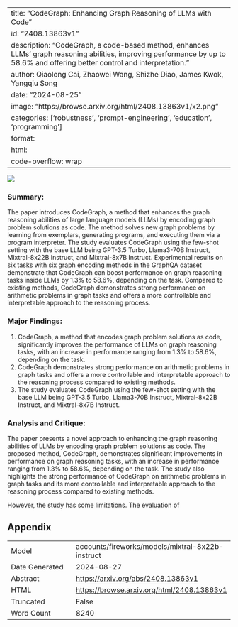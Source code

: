 
---
title: "CodeGraph: Enhancing Graph Reasoning of LLMs with Code"
id: "2408.13863v1"
description: "CodeGraph, a code-based method, enhances LLMs' graph reasoning abilities, improving performance by up to 58.6% and offering better control and interpretation."
author: Qiaolong Cai, Zhaowei Wang, Shizhe Diao, James Kwok, Yangqiu Song
date: "2024-08-25"
image: "https://browse.arxiv.org/html/2408.13863v1/x2.png"
categories: ['robustness', 'prompt-engineering', 'education', 'programming']
format:
  html:
    code-overflow: wrap
---

![](https://browse.arxiv.org/html/2408.13863v1/x2.png)

### Summary:

The paper introduces CodeGraph, a method that enhances the graph reasoning abilities of large language models (LLMs) by encoding graph problem solutions as code. The method solves new graph problems by learning from exemplars, generating programs, and executing them via a program interpreter. The study evaluates CodeGraph using the few-shot setting with the base LLM being GPT-3.5 Turbo, Llama3-70B Instruct, Mixtral-8x22B Instruct, and Mixtral-8x7B Instruct. Experimental results on six tasks with six graph encoding methods in the GraphQA dataset demonstrate that CodeGraph can boost performance on graph reasoning tasks inside LLMs by 1.3% to 58.6%, depending on the task. Compared to existing methods, CodeGraph demonstrates strong performance on arithmetic problems in graph tasks and offers a more controllable and interpretable approach to the reasoning process.

### Major Findings:

1. CodeGraph, a method that encodes graph problem solutions as code, significantly improves the performance of LLMs on graph reasoning tasks, with an increase in performance ranging from 1.3% to 58.6%, depending on the task.
2. CodeGraph demonstrates strong performance on arithmetic problems in graph tasks and offers a more controllable and interpretable approach to the reasoning process compared to existing methods.
3. The study evaluates CodeGraph using the few-shot setting with the base LLM being GPT-3.5 Turbo, Llama3-70B Instruct, Mixtral-8x22B Instruct, and Mixtral-8x7B Instruct.

### Analysis and Critique:

The paper presents a novel approach to enhancing the graph reasoning abilities of LLMs by encoding graph problem solutions as code. The proposed method, CodeGraph, demonstrates significant improvements in performance on graph reasoning tasks, with an increase in performance ranging from 1.3% to 58.6%, depending on the task. The study also highlights the strong performance of CodeGraph on arithmetic problems in graph tasks and its more controllable and interpretable approach to the reasoning process compared to existing methods.

However, the study has some limitations. The evaluation of

## Appendix

|          |          |
|----------|----------|
| Model     | accounts/fireworks/models/mixtral-8x22b-instruct       |
| Date Generated     | 2024-08-27       |
| Abstract | [https://arxiv.org/abs/2408.13863v1](https://arxiv.org/abs/2408.13863v1)        |
| HTML     | [https://browse.arxiv.org/html/2408.13863v1](https://browse.arxiv.org/html/2408.13863v1)       |
| Truncated       | False       |
| Word Count       | 8240       |